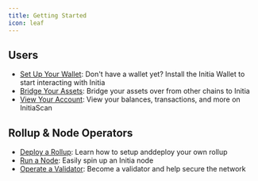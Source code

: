 ```yaml
---
title: Getting Started
icon: leaf
---
```


## Users

- [Set Up Your Wallet](/home/core-applications/initia-wallet): Don't have a wallet yet? Install the Initia Wallet to start interacting with Initia
- [Bridge Your Assets](/home/core-applications/initia-bridge): Bridge your assets over from other chains to Initia
- [View Your Account](/home/core-applications/initia-scan): View your balances, transactions, and more on InitiaScan

## Rollup & Node Operators

- [Deploy a Rollup](/nodes-and-rollups/deploying-rollups/rollup-deployment/introduction): Learn how to setup anddeploy your own rollup
- [Run a Node](/nodes-and-rollups/running-a-node/introduction): Easily spin up an Initia node
- [Operate a Validator](/nodes-and-rollups/running-a-node/running-a-validator/becoming-a-validator): Become a validator and help secure the network
